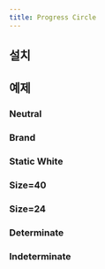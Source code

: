 ```yaml
---
title: Progress Circle
---
```


<ComponentExample name="progress-circle-preview" />

## 설치

<Installation name="progress-circle" />

## 예제

### Neutral

<ComponentExample name="progress-circle-neutral" />

### Brand

<ComponentExample name="progress-circle-brand" />

### Static White

<ComponentExample name="progress-circle-static-white" />

### Size=40

<ComponentExample name="progress-circle-40" />

### Size=24

<ComponentExample name="progress-circle-24" />

### Determinate

<ComponentExample name="progress-circle-determinate" />

### Indeterminate

<ComponentExample name="progress-circle-indeterminate" />
